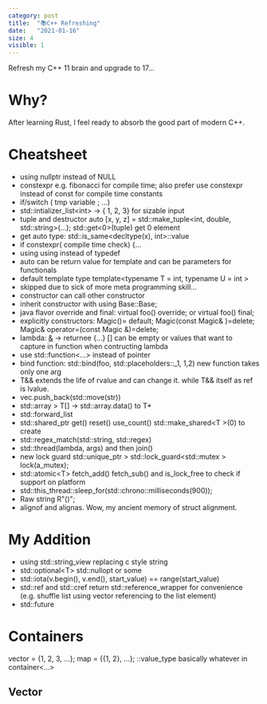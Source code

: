 ```yaml
---
category: post
title:  "📚C++ Refreshing"
date:   "2021-01-16"
size: 4
visible: 1
---
```


Refresh my C++ 11 brain and upgrade to 17...

# Why?
After learning Rust, I feel ready to absorb the good part of modern C++.

# Cheatsheet
+ using nullptr instead of NULL
+ constexpr e.g. fibonacci for compile time; also prefer use constexpr instead of const for compile time constants
+ if/switch ( tmp variable ; ...)
+ std::intializer_list<int\> -> { 1, 2, 3} for sizable input
+ tuple and destructor auto [x, y, z] = std::make_tuple<int, double, std::string\>(...); std::get<0\>(tuple) get 0 element
+ get auto type: std::is_same<decltype(x), int>::value
+ if constexpr( compile time check) {...
+ using using instead of typedef
+ auto can be return value for template and can be parameters for functionals
+ default template type template<typename T = int, typename U = int \>
+ skipped due to sick of more meta programming skill...
+ constructor can call other constructor
+ inherit constructor with using Base::Base;
+ java flavor override and final: virtual foo() override; or virtual foo() final;
+ explicitly constructors: Magic()= default; Magic(const Magic& )=delete; Magic& operator=(const Magic &)=delete;
+ lambda: [&](args) -> returnee {...} [] can be empty or values that want to capture in function when contructing lambda
+ use std::function<...\> instead of pointer
+ bind function: std::bind(foo, std::placeholders::_1, 1,2) new function takes only one arg
+ T&& extends the life of rvalue and can change it. while T&& itself as ref is lvalue.
+ vec.push_back(std::move(str))
+ std::array > T[] -> std::array.data() to T*
+ std::forward_list
+ std::shared_ptr get() reset() use_count() std::make_shared<T \>(0) to create
+ std::regex_match(std::string, std::regex) 
+ std::thread(lambda, args) and then join()
+ new lock guard std::unique_ptr > std::lock_guard<std::mutex \> lock(a_mutex);
+ std::atomic<T\> fetch_add() fetch_sub() and is_lock_free to check if support on platform
+ std::this_thread::sleep_for(std::chrono::milliseconds(900));
+ Raw string R"()";
+ alignof and alignas. Wow, my ancient memory of struct alignment.

# My Addition
+ using std::string_view replacing c style string
+ std::optional<T\> std::nullopt or some
+ std::iota(v.begin(), v.end(), start_value) == range(start_value)
+ std::ref and std::cref return std::reference_wrapper for convenience (e.g. shuffle list using vector referencing to the list element)
+ std::future

# Containers
vector = {1, 2, 3, ...};
map = {{1, 2}, ...};
::value_type basically whatever in container<...\>

## Vector
